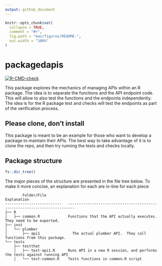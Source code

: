 ```yaml
---
output: github_document
---
```


<!-- README.md is generated from README.Rmd. Please edit that file -->

```r
knitr::opts_chunk$set(
  collapse = TRUE,
  comment = "#>",
  fig.path = "man/figures/README-",
  out.width = "100%"
)
```

# packagedapis

<!-- badges: start -->
[![R-CMD-check](https://github.com/edgararuiz/packagedapis/workflows/R-CMD-check/badge.svg)](https://github.com/edgararuiz/packagedapis/actions)
<!-- badges: end -->

This package explores the mechanics of managing APIs within an R package.  The idea is to separate the functions and the API endpoint code. This will allow to also test the functions and the endpoints independently.  The idea is for the R package test and checks will test the endpoints as part of the verification process. 

## Please clone, don't install

This package is meant to be an example for those who want to develop a package to maintain their APIs.  The best way to take advantage of it is to clone the repo, and then try running the tests and checks locally.  

## Package structure

```r
fs::dir_tree()
```

The major pieces of the structure are presented in the file tree below.  To make it more concise, an explanation for each are in-line for each piece:

```
        Folder/File                                            Explanation
--------------------------   -------------------------------------------------------------------------
├── R
│   ├── common.R             Functions that the API actually executes. They need to be exported.
├── inst
│   └── plumber
│       ├── api1               The actual plumber API.  They call functions from this package.
└── tests
    ├── testthat
    │   ├── test-api1.R      Runs API in a new R session, and performs the tests against running API
    │   └── test-common.R    Tests functions in common.R script
```


